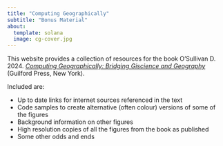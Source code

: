 ```yaml
---
title: "Computing Geographically"
subtitle: "Bonus Material"
about:
  template: solana
  image: cg-cover.jpg
---
```


This website provides a collection of resources for the book O'Sullivan D. 2024. [_Computing Geographically: Bridging Giscience and Geography_](https://www.guilford.com/books/Computing-Geographically/David-O'Sullivan/9781462553938) (Guilford Press, New York).

Included are:

+ Up to date links for internet sources referenced in the text
+ Code samples to create alternative (often colour) versions of some of the figures
+ Background information on other figures
+ High resolution copies of all the figures from the book as published
+ Some other odds and ends
